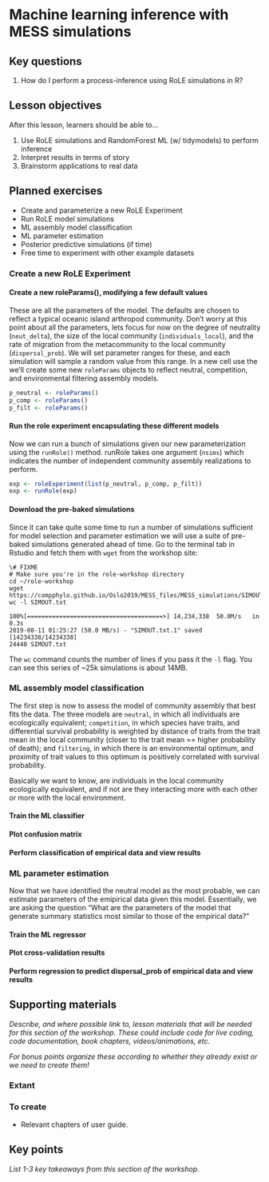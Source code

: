 # Machine learning inference with MESS simulations

## Key questions

1. How do I perform a process-inference using RoLE simulations in R?

## Lesson objectives

After this lesson, learners should be able to...

1. Use RoLE simulations and RandomForest ML (w/ tidymodels) to perform inference
1. Interpret results in terms of story
1. Brainstorm applications to real data

## Planned exercises

* Create and parameterize a new RoLE Experiment
* Run RoLE model simulations
* ML assembly model classification
* ML parameter estimation
* Posterior predictive simulations (if time)
* Free time to experiment with other example datasets

### Create a new RoLE Experiment
#### Create a new roleParams(), modifying a few default values
These are all the parameters of the model. The defaults are chosen to reflect
a typical oceanic island arthropod community. Don't worry at this point about
all the parameters, lets focus for now on the degree of neutrality (`neut_delta`), the
size of the local community (`individuals_local`), and the rate of migration from the metacommunity
to the local community (`dispersal_prob`). We will set parameter ranges for these, and each
simulation will sample a random value from this range. In a new cell use the
we'll create some new `roleParams` objects to reflect neutral, competition, and
environmental filtering assembly models.

```r
p_neutral <- roleParams()
p_comp <- roleParams()
p_filt <- roleParams()
```
#### Run the role experiment encapsulating these different models
Now we can run a bunch of simulations given our new parameterization using the
`runRole()` method. runRole takes one argument (`nsims`) which indicates the number
of independent community assembly realizations to perform.

```r
exp <- roleExperiment(list(p_neutral, p_comp, p_filt))
exp <- runRole(exp)
```

#### Download the pre-baked simulations
Since it can take quite some time to run a number of simulations sufficient for
model selection and parameter estimation we will use a suite of pre-baked
simulations generated ahead of time. Go to the terminal tab in Rstudio and fetch
them with `wget` from the workshop site:
```
\# FIXME
# Make sure you're in the role-workshop directory
cd ~/role-workshop
wget https://compphylo.github.io/Oslo2019/MESS_files/MESS_simulations/SIMOUT.txt
wc -l SIMOUT.txt
```
    100%[======================================>] 14,234,338  50.0M/s   in 0.3s
    2019-08-11 01:25:27 (50.0 MB/s) - "SIMOUT.txt.1" saved [14234338/14234338]
    24440 SIMOUT.txt

:::{.callout-note}
The `wc` command counts the number of lines if you pass it the `-l` flag.
You can see this series of ~25k simulations is about 14MB.
:::

### ML assembly model classification
The first step is now to assess the model of community assembly that best
fits the data. The three models are `neutral`, in which all individuals are
ecologically equivalent; `competition`, in which species have traits, and
differential survival probability is weighted by distance of traits from
the trait mean in the local community (closer to the trait mean == higher
probability of death); and `filtering`, in which there is an environmental
optimum, and proximity of trait values to this optimum is positively
correlated with survival probability.

Basically we want to know, are individuals in the local community ecologically
equivalent, and if not are they interacting more with each other or more
with the local environment.

#### Train the ML classifier
#### Plot confusion matrix
#### Perform classification of empirical data and view results

### ML parameter estimation
Now that we have identified the neutral model as the most probable, we can
estimate parameters of the emipirical data given this model. Essentially,
we are asking the question "What are the parameters of the model that
generate summary statistics most similar to those of the empirical data?"

#### Train the ML regressor
#### Plot cross-validation results
#### Perform regression to predict dispersal_prob of empirical data and view results

## Supporting materials

_Describe, and where possible link to, lesson materials that will be needed for this section of the workshop. These could include code for live coding, code documentation, book chapters, videos/animations, etc._

_For bonus points organize these according to whether they already exist or we need to create them!_

### Extant

### To create

* Relevant chapters of user guide.

## Key points

_List 1-3 key takeaways from this section of the workshop._
